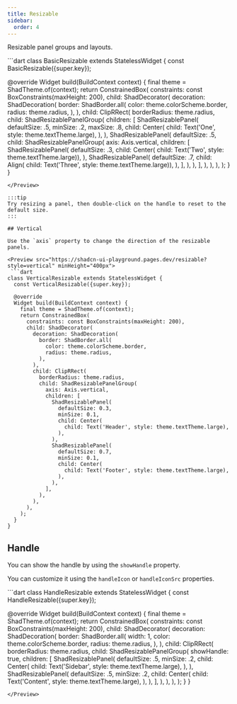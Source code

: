 ```yaml
---
title: Resizable
sidebar:
  order: 4
---
```


Resizable panel groups and layouts.

<Preview src="https://shadcn-ui-playground.pages.dev/resizable?style=basic" minHeight="400px">
```dart
class BasicResizable extends StatelessWidget {
  const BasicResizable({super.key});

  @override
  Widget build(BuildContext context) {
    final theme = ShadTheme.of(context);
    return ConstrainedBox(
      constraints: const BoxConstraints(maxHeight: 200),
      child: ShadDecorator(
        decoration: ShadDecoration(
          border: ShadBorder.all(
            color: theme.colorScheme.border,
            radius: theme.radius,
          ),
        ),
        child: ClipRRect(
          borderRadius: theme.radius,
          child: ShadResizablePanelGroup(
            children: [
              ShadResizablePanel(
                defaultSize: .5,
                minSize: .2,
                maxSize: .8,
                child: Center(
                  child: Text('One', style: theme.textTheme.large),
                ),
              ),
              ShadResizablePanel(
                defaultSize: .5,
                child: ShadResizablePanelGroup(
                  axis: Axis.vertical,
                  children: [
                    ShadResizablePanel(
                      defaultSize: .3,
                      child: Center(
                          child: Text('Two', style: theme.textTheme.large)),
                    ),
                    ShadResizablePanel(
                      defaultSize: .7,
                      child: Align(
                          child: Text('Three', style: theme.textTheme.large)),
                    ),
                  ],
                ),
              ),
            ],
          ),
        ),
      ),
    );
  }
}
```
</Preview>

:::tip
Try resizing a panel, then double-click on the handle to reset to the default size.
:::

## Vertical

Use the `axis` property to change the direction of the resizable panels.

<Preview src="https://shadcn-ui-playground.pages.dev/resizable?style=vertical" minHeight="400px">
 ```dart
class VerticalResizable extends StatelessWidget {
  const VerticalResizable({super.key});

  @override
  Widget build(BuildContext context) {
    final theme = ShadTheme.of(context);
    return ConstrainedBox(
      constraints: const BoxConstraints(maxHeight: 200),
      child: ShadDecorator(
        decoration: ShadDecoration(
          border: ShadBorder.all(
            color: theme.colorScheme.border,
            radius: theme.radius,
          ),
        ),
        child: ClipRRect(
          borderRadius: theme.radius,
          child: ShadResizablePanelGroup(
            axis: Axis.vertical,
            children: [
              ShadResizablePanel(
                defaultSize: 0.3,
                minSize: 0.1,
                child: Center(
                  child: Text('Header', style: theme.textTheme.large),
                ),
              ),
              ShadResizablePanel(
                defaultSize: 0.7,
                minSize: 0.1,
                child: Center(
                  child: Text('Footer', style: theme.textTheme.large),
                ),
              ),
            ],
          ),
        ),
      ),
    );
  }
}
```
</Preview>

## Handle

You can show the handle by using the `showHandle` property.

You can customize it using the `handleIcon` or `handleIconSrc` properties.

<Preview src="https://shadcn-ui-playground.pages.dev/resizable?style=handle" minHeight="400px">
```dart
class HandleResizable extends StatelessWidget {
  const HandleResizable({super.key});

  @override
  Widget build(BuildContext context) {
    final theme = ShadTheme.of(context);
    return ConstrainedBox(
      constraints: const BoxConstraints(maxHeight: 200),
      child: ShadDecorator(
        decoration: ShadDecoration(
          border: ShadBorder.all(
            width: 1,
            color: theme.colorScheme.border,
            radius: theme.radius,
          ),
        ),
        child: ClipRRect(
          borderRadius: theme.radius,
          child: ShadResizablePanelGroup(
            showHandle: true,
            children: [
              ShadResizablePanel(
                defaultSize: .5,
                minSize: .2,
                child: Center(
                  child: Text('Sidebar', style: theme.textTheme.large),
                ),
              ),
              ShadResizablePanel(
                defaultSize: .5,
                minSize: .2,
                child: Center(
                  child: Text('Content', style: theme.textTheme.large),
                ),
              ),
            ],
          ),
        ),
      ),
    );
  }
}
```
</Preview>

